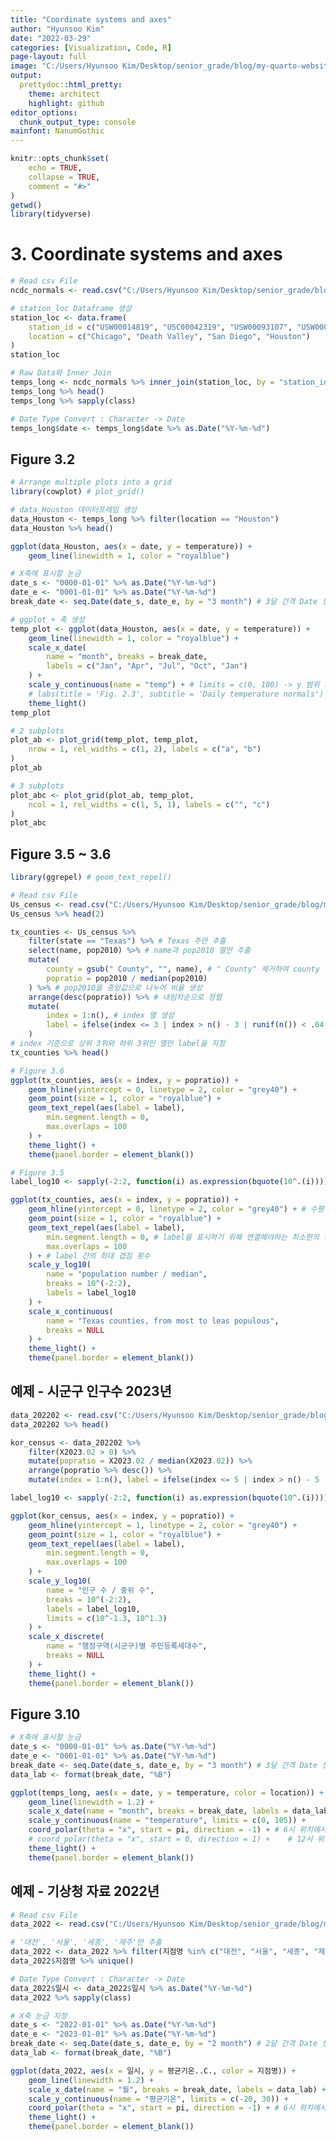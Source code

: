 ```yaml
---
title: "Coordinate systems and axes"
author: "Hyunsoo Kim"
date: "2022-03-29"
categories: [Visualization, Code, R]
page-layout: full
image: "C:/Users/Hyunsoo Kim/Desktop/senior_grade/blog/my-quarto-website/Data_Visualization/image/coord_polar.png"
output:
  prettydoc::html_pretty:
    theme: architect
    highlight: github
editor_options: 
  chunk_output_type: console
mainfont: NanumGothic
---
```


```r
knitr::opts_chunk$set(
    echo = TRUE,
    collapse = TRUE,
    comment = "#>"
)
getwd()
library(tidyverse)
```

# 3. Coordinate systems and axes

```r
# Read csv File
ncdc_normals <- read.csv("C:/Users/Hyunsoo Kim/Desktop/senior_grade/blog/my-quarto-website/Data_Visualization/data/ncdc_normals.csv")

# station_loc Dataframe 생성
station_loc <- data.frame(
    station_id = c("USW00014819", "USC00042319", "USW00093107", "USW00012918"),
    location = c("Chicago", "Death Valley", "San Diego", "Houston")
)
station_loc

# Raw Data와 Inner Join
temps_long <- ncdc_normals %>% inner_join(station_loc, by = "station_id")
temps_long %>% head()
temps_long %>% sapply(class)

# Date Type Convert : Character -> Date
temps_long$date <- temps_long$date %>% as.Date("%Y-%m-%d")
```

## Figure 3.2

```r
# Arrange multiple plots into a grid
library(cowplot) # plot_grid()

# data_Houston 데이터프레임 생성
data_Houston <- temps_long %>% filter(location == "Houston")
data_Houston %>% head()

ggplot(data_Houston, aes(x = date, y = temperature)) +
    geom_line(linewidth = 1, color = "royalblue")

# X축에 표시할 눈금
date_s <- "0000-01-01" %>% as.Date("%Y-%m-%d")
date_e <- "0001-01-01" %>% as.Date("%Y-%m-%d")
break_date <- seq.Date(date_s, date_e, by = "3 month") # 3달 간격 Date 생성

# ggplot + 축 생성
temp_plot <- ggplot(data_Houston, aes(x = date, y = temperature)) +
    geom_line(linewidth = 1, color = "royalblue") +
    scale_x_date(
        name = "month", breaks = break_date,
        labels = c("Jan", "Apr", "Jul", "Oct", "Jan")
    ) +
    scale_y_continuous(name = "temp") + # limits = c(0, 100) -> y 범위 지정
    # labs(title = 'Fig. 2.3', subtitle = 'Daily temperature normals') +
    theme_light()
temp_plot
```

```r
# 2 subplots
plot_ab <- plot_grid(temp_plot, temp_plot,
    nrow = 1, rel_widths = c(1, 2), labels = c("a", "b")
)
plot_ab
```

```r
# 3 subplots
plot_abc <- plot_grid(plot_ab, temp_plot,
    ncol = 1, rel_widths = c(1, 5, 1), labels = c("", "c")
)
plot_abc
```

## Figure 3.5 \~ 3.6

```r
library(ggrepel) # geom_text_repel()

# Read csv File
Us_census <- read.csv("C:/Users/Hyunsoo Kim/Desktop/senior_grade/blog/my-quarto-website/Data_Visualization/data/US_census.csv")
Us_census %>% head(2)

tx_counties <- Us_census %>%
    filter(state == "Texas") %>% # Texas 주만 추출
    select(name, pop2010) %>% # name과 pop2010 열만 추출
    mutate(
        county = gsub(" County", "", name), # " County" 제거하여 county 열 생성
        popratio = pop2010 / median(pop2010)
    ) %>% # pop2010을 중앙값으로 나누어 비율 생성
    arrange(desc(popratio)) %>% # 내림차순으로 정렬
    mutate(
        index = 1:n(), # index 열 생성
        label = ifelse(index <= 3 | index > n() - 3 | runif(n()) < .04, county, "")
    )
# index 기준으로 상위 3위와 하위 3위인 열만 label을 지정
tx_counties %>% head()
```

```r
# Figure 3.6
ggplot(tx_counties, aes(x = index, y = popratio)) +
    geom_hline(yintercept = 0, linetype = 2, color = "grey40") +
    geom_point(size = 1, color = "royalblue") +
    geom_text_repel(aes(label = label),
        min.segment.length = 0,
        max.overlaps = 100
    ) +
    theme_light() +
    theme(panel.border = element_blank())
```

```r
# Figure 3.5
label_log10 <- sapply(-2:2, function(i) as.expression(bquote(10^.(i))))

ggplot(tx_counties, aes(x = index, y = popratio)) +
    geom_hline(yintercept = 0, linetype = 2, color = "grey40") + # 수평선 생성 (yintercept : y절편)
    geom_point(size = 1, color = "royalblue") +
    geom_text_repel(aes(label = label),
        min.segment.length = 0, # label을 표시하기 위해 연결해야하는 최소한의 선분 길이
        max.overlaps = 100
    ) + # label 간의 최대 겹침 횟수
    scale_y_log10(
        name = "population number / median",
        breaks = 10^(-2:2),
        labels = label_log10
    ) +
    scale_x_continuous(
        name = "Texas counties, from most to leas populous",
        breaks = NULL
    ) +
    theme_light() +
    theme(panel.border = element_blank())
```

## 예제 - 시군구 인구수 2023년

```r
data_202202 <- read.csv("C:/Users/Hyunsoo Kim/Desktop/senior_grade/blog/my-quarto-website/Data_Visualization/data/행정구역_시군구_별_주민등록세대수_202302.csv", encoding = "UTF-8")
data_202202 %>% head()

kor_census <- data_202202 %>%
    filter(X2023.02 > 0) %>%
    mutate(popratio = X2023.02 / median(X2023.02)) %>%
    arrange(popratio %>% desc()) %>%
    mutate(index = 1:n(), label = ifelse(index <= 5 | index > n() - 5 | index == median(index), 행정구역.시군구.별, ""))

label_log10 <- sapply(-2:2, function(i) as.expression(bquote(10^.(i))))

ggplot(kor_census, aes(x = index, y = popratio)) +
    geom_hline(yintercept = 1, linetype = 2, color = "grey40") +
    geom_point(size = 1, color = "royalblue") +
    geom_text_repel(aes(label = label),
        min.segment.length = 0,
        max.overlaps = 100
    ) +
    scale_y_log10(
        name = "인구 수 / 중위 수",
        breaks = 10^(-2:2),
        labels = label_log10,
        limits = c(10^-1.3, 10^1.3)
    ) +
    scale_x_discrete(
        name = "행정구역(시군구)별 주민등록세대수",
        breaks = NULL
    ) +
    theme_light() +
    theme(panel.border = element_blank())
```

## Figure 3.10

```r
# X축에 표시할 눈금
date_s <- "0000-01-01" %>% as.Date("%Y-%m-%d")
date_e <- "0001-01-01" %>% as.Date("%Y-%m-%d")
break_date <- seq.Date(date_s, date_e, by = "3 month") # 3달 간격 Date 생성
data_lab <- format(break_date, "%B")

ggplot(temps_long, aes(x = date, y = temperature, color = location)) +
    geom_line(linewidth = 1.2) +
    scale_x_date(name = "month", breaks = break_date, labels = data_lab) +
    scale_y_continuous(name = "temperature", limits = c(0, 105)) +
    coord_polar(theta = "x", start = pi, direction = -1) + # 6시 위치에서 반시계 방향
    # coord_polar(theta = "x", start = 0, direction = 1) +    # 12시 위치에서 반시계 방향
    theme_light() +
    theme(panel.border = element_blank())
```

## 예제 - 기상청 자료 2022년

```r
# Read csv File
data_2022 <- read.csv("C:/Users/Hyunsoo Kim/Desktop/senior_grade/blog/my-quarto-website/Data_Visualization/data/OBS_ASOS_DD_20230322080932.csv", fileEncoding = "CP949")

# '대전', '서울', '세종', '제주'만 추출
data_2022 <- data_2022 %>% filter(지점명 %in% c("대전", "서울", "세종", "제주"))
data_2022$지점명 %>% unique()

# Date Type Convert : Character -> Date
data_2022$일시 <- data_2022$일시 %>% as.Date("%Y-%m-%d")
data_2022 %>% sapply(class)

# X축 눈금 지정
date_s <- "2022-01-01" %>% as.Date("%Y-%m-%d")
date_e <- "2023-01-01" %>% as.Date("%Y-%m-%d")
break_date <- seq.Date(date_s, date_e, by = "2 month") # 2달 간격 Date 생성
data_lab <- format(break_date, "%B")

ggplot(data_2022, aes(x = 일시, y = 평균기온..C., color = 지점명)) +
    geom_line(linewidth = 1.2) +
    scale_x_date(name = "월", breaks = break_date, labels = data_lab) +
    scale_y_continuous(name = "평균기온", limits = c(-20, 30)) +
    coord_polar(theta = "x", start = pi, direction = -1) + # 6시 위치에서 반시계 방향
    theme_light() +
    theme(panel.border = element_blank())
```
